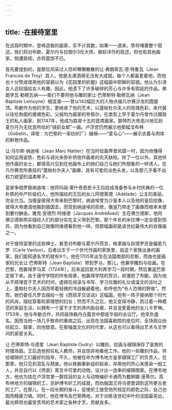 ```yaml
---
---
---
```

title: ·在接待室里
---




在这段时期中，登峰造极的画家，实不计其数，如果一一道来，势将堵塞整个叙述。我们将对布歇、夏尔丹与拉图尔3位大师，做较详尽的叙述，但也有其他画家，倘遭疏视，亦将震惊不已。

首先要提到的，是那位风采过人但却懒懒散散的让·弗朗索瓦·德·特鲁瓦（Jean Francois de Troy）其人，他是太潇洒得无法有大成就，每个人都喜爱着他，而他也十分赞成借用他的容貌以为《花园里的折磨》这幅画中耶稣的容貌。他认为引诱女人远较描绘女人有趣，因此，他遗下了许多破碎的芳心与许多有瑕疵的作品。弗朗孛瓦·勒穆瓦纳——我们不要将他与雕刻家让·巴蒂斯特·勒穆瓦纳（Jean Baptiste Lemoyne）相混淆——曾以142幅巨大的人物点缀凡尔赛沙龙的圆屋顶。布歇作为他的学生，更继承了他的艺术，以蓬帕杜尔夫人的玫瑰色彩，来代替以往伦勃朗的酱褐色彩。父祖均为画家的夸佩尔，在类型上早于夏尔丹曾作过摄政王的私人画家，到1747年，他成为路易十五的首席画家。腓特烈大帝高兴地见到夏尔丹为无忧宫所绘的“镜前女郎”一画。卢浮宫仍然展示他那幅戈布林（Gobelin，译按：为巴黎的一家纺织厂）缀绵——“爱与心”——展示衣着与肉体的鲜艳作品。

让·马尔斯·纳迪埃（Jean Marc Nattier）在当时绘画界曾风靡一时，因为他懂得如何运用姿势、色彩与调光来弥补供他作画者的先天缺陷。除了一位以外，其他供他作画的女士，都很高兴见到在他画布上的她们自己与她们所想象的一样诱人。在凡尔赛宫所悬挂的“蓬帕杜尔夫人”画像，具有可爱的淡色头发，以及那几乎看不出权力欲望的温柔眸子。

皇家争相罗致纳迪埃：他将玛丽·莱什奇恩思卡王后绘成准备参与乡村庆典的一位朴质的中产阶级妇人，他所描绘的王后的女儿阿德莱德（Adélade）公主的美丽，完全允当。当俄皇彼得大帝来到巴黎时，纳迪埃曾为沙皇本人以及他的皇后绘像，彼得大帝邀请他搬到俄国去，而受到纳迪埃的拒绝，俄皇乃带走了画像而根本未想到要付酬金。雅克·安德烈·阿维德（Jacques AndréAved）生在佛兰德斯，他将佛兰德斯照实描绘人们的部分实在主义带到巴黎。那个年长的米拉博一定会感到惊异，因为他看到自己就像阿维德看到他一样。但那幅画却是该世纪最伟大的肖像画之一。

对于接待室里的这些绅士，甚至对布歇与夏尔丹而言，格里姆与狄德罗还是偏爱凡罗（Carle Vanloo）。后者出生于一个世代作画的家族里，自这个家族出身的画家，我们能知道名字的就有9个。他在1705年出生在法国南部的尼斯，而由也是画家的兄长让·巴蒂斯特（Jean Baptiste）带到罗马，那儿，他兼学雕刻与绘画。在巴黎，他赢得罗马奖（1724年），后来返回意大利再学习一段时期，然后重返巴黎定居下来。由于遵守学院的所有规章，他赢得学院的赏识，却激怒了布歇。因为他从不把埋首于艺术的时间，虚掷在阅读与书写、学习优雅的礼仪或温文的谈吐之上，蓬帕杜尔夫人因而带着轻微的冷战躲避着他，称呼他为“令人恐惧的野兽”。然而，她仍委任凡罗去描绘一张《西班牙交谈话》这幅画。他有一阵子接纳那个时代的风尚，描绘穿着轮廓理想的妇女；然而不久之后，他又变得冷静，而过着一种模范的家庭生活，以拥有一个富于才艺的贤内助自傲，并且宠爱着他的女儿卡罗琳。1753年，他与布歇合作，共同装饰枫丹白露宫中那座华丽的会议厅。他享负盛名，因而当他一场几乎致命的重病之后，出现在法国喜剧院的座位时，全场观众纷纷起立、鼓掌，向他致意。在那强度文化的时代里，从这也可以看得出艺术与文学间的紧密关系。

让·巴蒂斯特·乌德里（Jean Baptiste Oudry）以雕刻、绘画与缀锦保存了皇族的狩猎场面。王后选他担任私人教师，并且惊异地看他工作。他的一些雕刻作品，供给缀锦织工们最好的指导，不久，他被任命为博韦地方皇家缀锦工厂的负责人，在那里，他只见到混乱与颓废。他以铁腕重新组织起来，并用他的热心来感染一般工人，并且自行以《喷泉》寓言中可爱的动物，设计出一连串的缀锦图案。在博韦地方，他也为挂在卢浮宫里一群炫目的女人与动物编织卡通而为戴婀娜·菠蒂尔。高布林地方的缀锦织工，忌妒博韦织工的成就，而劝服国王将乌德里调到这所更古老的工厂。在那儿，在一段长期的奋斗，促使织工接受他所规定的颜色之际，自己也因而精疲力竭。同时，他在博韦及巴黎两地，对于训练该世纪中叶的法国最突出，最光辉但也最受责骂的艺术家之各种才艺，贡献良多。